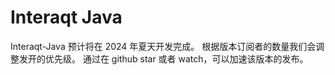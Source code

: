 # Interaqt Java
<div className={"font-mono "}>
  Interaqt-Java 预计将在 <span className="font-bold">2024 年夏天</span>开发完成。
  根据版本订阅者的数量我们会调整发开的优先级。
  通过在 github star 或者 watch，可以加速该版本的发布。
</div>
